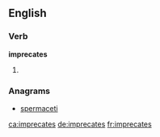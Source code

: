 ==English==

===Verb===
'''imprecates'''

# {{third-person singular of|[[imprecate]]}}

===Anagrams===
* [[spermaceti#English|spermaceti]]

[[ca:imprecates]]
[[de:imprecates]]
[[fr:imprecates]]